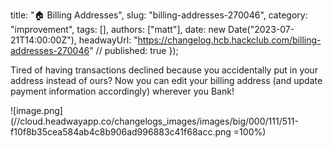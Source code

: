  title: "🏠 Billing Addresses",
  slug: "billing-addresses-270046",
  category: "improvement",
  tags: [],
  authors: ["matt"],
  date: new Date("2023-07-21T14:00:00Z"),
  headwayUrl: "https://changelog.hcb.hackclub.com/billing-addresses-270046" // published: true
});

Tired of having transactions declined because you accidentally put in your address instead of ours? Now you can edit your billing address (and update payment information accordingly) wherever you Bank!

![image.png](//cloud.headwayapp.co/changelogs_images/images/big/000/111/511-f10f8b35cea584ab4c8b906ad996883c41f68acc.png =100%)
